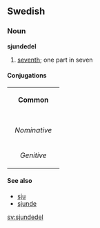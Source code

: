 ==Swedish==
===Noun===
'''sjundedel'''

#[[seventh]]; one part in seven

====Conjugations====
{| border=1 cellspacing=0 
| bgcolor=#FFFFF0 colspan=5 align=center | '''Common''' 
|- 
|- bgcolor=#FFFFF0 align=center 
! rowspan=2 | 
| colspan=2 width=105 | ''Singular'' 
| colspan=2 | ''Plural'' 
|- bgcolor=#FFFFF0 align=center 
| width=105 | ''Indefinite'' 
| width=105 | ''Definite'' 
| width=105 | ''Indefinite'' 
|  width=105 | ''Definite'' 
|- align=center 
| width=105 bgcolor=#FFFFF0 | ''Nominative'' 
| [[sjundedel]] 
| [[sjundedelen]] 
| [[sjundedelar]] 
| [[sjundedelarna]] 
|- align=center 
| width=105 bgcolor=#FFFFF0 | ''Genitive'' 
| [[sjundedels]] 
| [[sjundedelens]] 
| [[sjundedelars]] 
| [[sjundedelarnas]] 
|} 

====See also====
*[[sju]]
*[[sjunde]]

[[sv:sjundedel]]